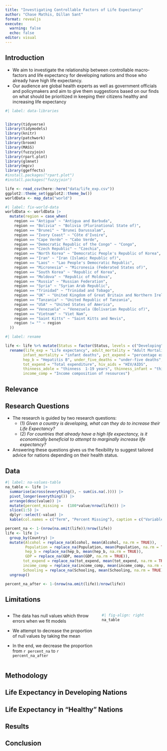 ```yaml
---
title: "Investigating Controllable Factors of Life Expectancy"
author: "Chase Mathis, Dillan Sant"
format: revealjs
execute: 
  warning: false
  echo: false
editor: visual
---
```


## Introduction

-   We aim to investigate the relationship between controllable macro-factors and life expectancy for developing nations and those who already have high life expectancy.
-   Our audience are global health experts as well as government officials and policymakers and aim to give them suggestions based on our finds on what should be prioritized in keeping their citizens healthy and increasing life expectancy

```r
#| label: data-libraries


library(tidyverse)
library(tidymodels)
library(knitr)
library(patchwork)
library(broom)
library(MASS)
library(fuzzyjoin)
library(rpart.plot)
library(glmnet)
library(mgcv)
library(ggeffects)
#install.packages("rpart.plot")
#install.packages("fuzzyjoin")

life <- read_csv(here::here("data/life_exp.csv"))
ggplot2::theme_set(ggplot2::theme_bw())
worldData <- map_data("world")
```

```r
#| label: fix-world-data
worldData <- worldData |> 
  mutate(region = case_when(
    region == "Antigua" ~ "Antigua and Barbuda",
    region == "Bolivia" ~ "Bolivia (Plurinational State of)",
    region == "Brunei" ~ "Brunei Darussalam",
    region == "Ivory Coast" ~ "Côte d'Ivoire",
    region == "Cape Verde" ~ "Cabo Verde",
    region == "Democratic Republic of the Congo" ~ "Congo",
    region == "Czech Republic" ~ "Czechia",
    region == "North Korea" ~ "Democratic People's Republic of Korea",
    region == "Iran" ~ "Iran (Islamic Republic of)",
    region == "Laos" ~ "Lao People's Democratic Republic",
    region == "Micronesia" ~ "Micronesia (Federated States of)",
    region == "South Korea" ~ "Republic of Korea",
    region == "Moldova" ~ "Republic of Moldova",
    region == "Russia" ~ "Russian Federation",
    region == "Syria" ~ "Syrian Arab Republic",
    region == "Trinidad" ~ "Trinidad and Tobago",
    region == "UK" ~ "United Kingdom of Great Britain and Northern Ireland",
    region == "Tanzania" ~ "United Republic of Tanzania",
    region == "USA" ~ "United States of America",
    region == "Venezuela" ~ "Venezuela (Bolivarian Republic of)",
    region == "Vietnam" ~ "Viet Nam",
    region == "Saint Kitts" ~ "Saint Kitts and Nevis",                
    region != "" ~ region
  ))
```

```r
#| label: rename

life <- life %>% mutate(Status = factor(Status, levels = c("Developing", "Developed"))) %>%
  rename(life_exp = "Life expectancy", adult_mortality = "Adult Mortality", 
        infant_mortality = "infant deaths", pct_expend = "percentage expenditure", 
        hep_b = "Hepatitis B", under_five_deaths = "under-five deaths", 
        tot_expend = "Total expenditure", hiv_aids = "HIV/AIDS",
        thinness_adole = "thinness  1-19 years", thinness_infant = "thinness 5-9 years", 
        income_comp = "Income composition of resources") 

```

## 

## Relevance

## Research Questions

-   The research is guided by two research questions:
    -   \(1\) *Given a country is developing, what can they do to increase their Life Expectancy?*
    -   \(2\) *For countries that already have a high life expectancy, is it economically beneficial to attempt to marginally increase life expectancy?*
-   Answering these questions gives us the flexibility to suggest tailored advice for nations depending on their health status.

## Data

```r
#| label: na-values-table
na_table <- life |>  
  summarise(across(everything(), ~ sum(is.na(.)))) |> 
  pivot_longer(everything()) |> 
  arrange(desc(value)) |> 
  mutate(percent_missing =  (100*value/nrow(life))) |> 
  slice(1:5) |> 
  dplyr::select(-value) |> 
  kable(col.names = c("Term", "Percent Missing"), caption = c("Variables with Missing Values"), digits = 2)
```

```r
percent_na <- 1-(nrow(na.omit(life))/nrow(life))
life <- life |> 
  group_by(Country) |> 
  mutate(Alcohol = replace_na(Alcohol, mean(Alcohol, na.rm = TRUE)),
         Population = replace_na(Population, mean(Population, na.rm = TRUE)),
         hep_b = replace_na(hep_b, mean(hep_b, na.rm = TRUE)),
         GDP = replace_na(GDP, mean(GDP, na.rm = TRUE)),
        tot_expend = replace_na(tot_expend, mean(tot_expend, na.rm = TRUE)),
        income_comp = replace_na(income_comp, mean(income_comp, na.rm = TRUE)),
        Schooling = replace_na(Schooling, mean(Schooling, na.rm = TRUE))) |> 
  ungroup()

percent_na_after <- 1-(nrow(na.omit(life))/nrow(life))
```

## Limitations

::: columns
::: {.column width="60%"}
-   The data has null values which throw errors when we fit models

-   We attempt to decrease the proportion of null values by taking the mean

-   In the end, we decrease the proportion from `r percent_na` to `r percent_na_after`
:::

::: {.column width="40%"}
```r
#| fig-align: right
na_table
```
:::
:::

## Methodology

## Life Expectancy in Developing Nations

## Life Expectancy in "Healthy" Nations

## Results

## Conclusion
